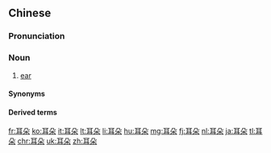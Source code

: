 {{also|耳朶}}
==Chinese==
{{zh-forms|2=''diminutive'', flower, flower-like object|alt=耳朶-nonstandard}}

===Pronunciation===
{{zh-pron
|m=ěrduo
|c=ji5 do2,ji5 doe2
|w=3nyi tu,3hher tu
|ma=Zh-erduo.ogg
|cat=n
}}

===Noun===
{{zh-noun}}

# [[ear]]
#: {{zh-x|別 彈{tán} 我 的 耳朵{duo}！|Don't flick my '''ears'''!}}

====Synonyms====
{{zh-dial}}

====Derived terms====
{{zh-der|豬耳朵|咬耳朵|大耳朵|小耳朵|扇風耳朵|扎耳朵|拉長耳朵聽|是罐子也有兩個耳朵|棉花耳朵|盆罐都有耳朵|耳朵尖|耳朵帽|耳朵底子|耳朵眼兒|耳朵裡冒出腳來|耳朵裡響|耳朵軟|貓耳朵|軟耳朵}}

{{zh-cat|Elementary}}

[[fr:耳朵]]
[[ko:耳朵]]
[[it:耳朵]]
[[lt:耳朵]]
[[li:耳朵]]
[[hu:耳朵]]
[[mg:耳朵]]
[[fj:耳朵]]
[[nl:耳朵]]
[[ja:耳朵]]
[[tl:耳朵]]
[[chr:耳朵]]
[[uk:耳朵]]
[[zh:耳朵]]